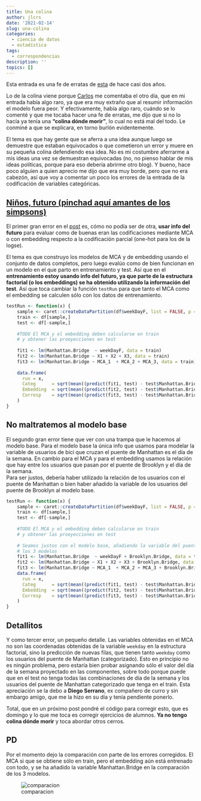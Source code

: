 ```yaml
---
title: Una colina
author: jlcrs
date: '2021-02-14'
slug: una-colina
categories:
  - ciencia de datos
  - estadística
tags:
  - correspondencias
description: ''
topics: []
---
```



Esta entrada es una fe de erratas de [esta](https://muestrear-no-es-pecado.netlify.app/2019/03/19/codificacion-de-variables-categoricas-iii/) de hace casi dos años. 

Lo de la colina viene porque [Carlos](https://www.datanalytics.com/) me comentaba el otro día, que en mi entrada había algo raro, ya que era muy extraño que al resumir información el modelo fuera peor. Y efectivamente, había algo raro, cuándo se lo comenté y que me tocaba hacer una fe de erratas, me dijo que si no lo hacía ya tenía una **"colina dónde morir"**, lo cual no está mal del todo. Le conminé a  que se explicara, en torno burlón evidentemente. 

El tema es que hay gente que se aferra a una idea aunque luego se demuestre que estaban equivocados o que cometieron un error y muere en su pequeña colina defendiendo esa idea. No es mi costumbre aferrarme a mis ideas una vez se demuestran equivocadas (no, no pienso hablar de mis ideas políticas, porque para eso debería abrirme otro blog). Y bueno, hace poco alguien a quien aprecio me dijo que era muy borde, pero que no era cabezón, así que voy a comentar un poco los errores de la entrada de la codificación de variables categóricas.


## [Niños, futuro (pinchad aquí amantes de los simpsons)](https://www.youtube.com/watch?v=5PUyk-NScRU) 

El primer gran error en el [post]((https://muestrear-no-es-pecado.netlify.app/2019/03/19/codificacion-de-variables-categoricas-iii/)) es, cómo no podía ser de otra, **usar info del futuro** para evaluar como de buenas eran las codificaciones mediante MCA o con embedding respecto a la codificación parcial (one-hot para los de la logse).  

El tema es que construyo los modelos de MCA y de embedding usando el conjunto de datos completos, pero luego evalúo como de bien funcionan en un modelo en el que parto en entrenamiento y test. Así que en el **entrenamiento estoy usando info del futuro, ya que parte de la estructura factorial (o los embeddings) se ha obtenido utilizando la información del test**. Así que toca cambiar la función `testRun` para que tanto el MCA como el embedding se calculen sólo con los datos de entrenamiento.

```r
testRun <- function(x) {
    sample <- caret::createDataPartition(df$weekDayF, list = FALSE, p = 0.8)
    train <- df[sample,]
    test <- df[-sample,]
    
    #TODO El MCA y el embedding deben calcularse en train
    # y obtener las proeyecciones en test
    
    fit1 <- lm(Manhattan.Bridge  ~ weekDayF, data = train) 
    fit2 <- lm(Manhattan.Bridge ~ X1 + X2 + X3, data = train)
    fit3 <- lm(Manhattan.Bridge ~ MCA_1  + MCA_2 + MCA_3, data = train)
    
    data.frame(
      run = x,
      Categ      = sqrt(mean((predict(fit1, test) - test$Manhattan.Bridge) ^ 2)),
      Embedding  = sqrt(mean((predict(fit2, test) - test$Manhattan.Bridge) ^ 2)),
      Corresp    = sqrt(mean((predict(fit3, test) - test$Manhattan.Bridge) ^ 2))
    )
}
```


## No maltratemos al modelo base

El segundo gran error tiene que ver con una trampa que le hacemos al modelo base. Para el modelo base la única info que usamos para modelar la variable de usuarios de bici que cruzan el puente de Manhattan es el día de la semana. En cambio para el MCA y para el embedding usamos la relación que hay entre los usuarios que pasan por el puente de Brooklyn y el día de la semana.  
Para ser justos, debería haber utilizado la relación de los usuarios con el puente de Manhattan o bien haber añadido la variable de los usuarios del puente de Brooklyn al modelo base. 

```r
testRun <- function(x) {
    sample <- caret::createDataPartition(df$weekDayF, list = FALSE, p = 0.8)
    train <- df[sample,]
    test <- df[-sample,]
    
    #TODO El MCA y el embedding deben calcularse en train
    # y obtener las proeyecciones en test
    
    # Seamos justos con el modelo base, añadiendo la variable del puente de Brooklyn a 
    # los 3 modelos
    fit1 <- lm(Manhattan.Bridge  ~ weekDayF + Brooklyn.Bridge, data = train) 
    fit2 <- lm(Manhattan.Bridge ~ X1 + X2 + X3 + Brooklyn.Bridge, data = train)
    fit3 <- lm(Manhattan.Bridge ~ MCA_1  + MCA_2 + MCA_3 + Brooklyn.Bridge, data = train)
    data.frame(
      run = x,
      Categ      = sqrt(mean((predict(fit1, test) - test$Manhattan.Bridge) ^ 2)),
      Embedding  = sqrt(mean((predict(fit2, test) - test$Manhattan.Bridge) ^ 2)),
      Corresp    = sqrt(mean((predict(fit3, test) - test$Manhattan.Bridge) ^ 2))
    )
}
```


## Detallitos

Y como tercer error, un pequeño detalle. Las variables obtenidas en el MCA no son las coordenadas obtenidas de la variable `weekday` en la estructura factorial, sino la predicción de nuevas filas, que tienen tanto `weekday` como los usuarios del puente de Manhattan (categorizado). Esto en principio no es ningún problema, pero estaría bien probar asignando sólo el valor del día de la semana proyectado en las componentes, sobre todo porque puede que en el test no tenga todas las combinaciones de día de la semana y los usuarios del puente de Manhattan categorizado que tenga en el train. Esta apreciación se la debo a **Diego Serrano**, ex compañero de curro y sin embargo amigo, que me la hizo en su día y tenía pendiente ponerlo.

Total, que en un próximo post pondré el código para corregir esto, que es domingo y lo que me toca es corregir ejercicios de alumnos. **Ya no tengo colina dónde morir** y toca abordar otros cerros. 

## PD

Por el momento dejo la comparación con parte de los errores corregidos. El MCA si que se obtiene sólo en train, pero el embedding aún está entrenado con todo, y se ha añadido la variable Manhattan.Bridge en la comparación de los 3 modelos. 


![comparacion](/post/2021-02-14-una-colina_files/correccion_mca.png)
